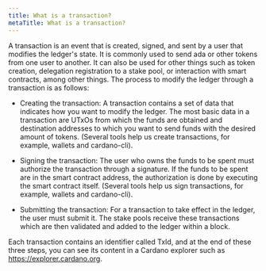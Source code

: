 ```yaml
---
title: What is a transaction?
metaTitle: What is a transaction?
---
```


A transaction is an event that is created, signed, and sent by a user that modifies the ledger's state. It is commonly used to send ada or other tokens from one user to another. It can also be used for other things such as token creation, delegation registration to a stake pool, or interaction with smart contracts, among other things. The process to modify the ledger through a transaction is as follows:

- Creating the transaction:
  A transaction contains a set of data that indicates how you want to modify the ledger. The most basic data in a transaction are UTxOs from which the funds are obtained and destination addresses to which you want to send funds with the desired amount of tokens. (Several tools help us create transactions, for example, wallets and cardano-cli).

- Signing the transaction:
  The user who owns the funds to be spent must authorize the transaction through a signature. If the funds to be spent are in the smart contract address, the authorization is done by executing the smart contract itself. (Several tools help us sign transactions, for example, wallets and cardano-cli).

- Submitting the transaction:
  For a transaction to take effect in the ledger, the user must submit it. The stake pools receive these transactions which are then validated and added to the ledger within a block.

Each transaction contains an identifier called TxId, and at the end of these three steps, you can see its content in a Cardano explorer such as https://explorer.cardano.org.
